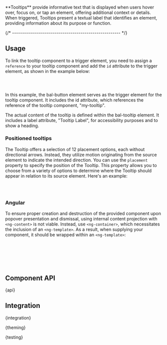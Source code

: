 
<Meta of={TooltipStories} />

<StoryHeading of={TooltipStories.Basic} hidden></StoryHeading>

<Banner of={TooltipStories} />

<Lead>
  **Tooltips** provide informative text that is displayed when users hover over, focus on, or tap an element, offering
  additional context or details. When triggered, Tooltips present a textual label that identifies an element, providing
  information about its purpose or function.
</Lead>

<Canvas of={TooltipStories.Basic} sourceState="shown" className="has-visible-overflow" />

<PlaygroundBar of={TooltipStories.Basic}></PlaygroundBar>

{/* ------------------------------------------------------ */}

## Usage

To link the tooltip component to a trigger element, you need to assign a `reference` to your tooltip component and add the `id` attribute to the trigger element, as shown in the example below:

```html
<bal-button id="my-tooltip">Click me</bal-button>
<bal-tooltip label="tooltip Label" reference="my-tooltip">Tooltip content</bal-tooltip>
```

In this example, the bal-button element serves as the trigger element for the tooltip component.
It includes the id attribute, which references the reference of the tooltip component, "my-tooltip".

The actual content of the tooltip is defined within the bal-tooltip element.
It includes a label attribute, "Tooltip Label", for accessibility purposes and to show a heading.

### Positioned tooltips

The Tooltip offers a selection of 12 placement options, each without directional arrows. Instead, they utilize motion originating from the source element to indicate the intended direction.
You can use the `placement` property to specify the position of the Tooltip. This property allows you to choose from a variety of options to determine where the Tooltip should appear in relation to its source element. Here's an example:

```html
<bal-button id="my-tooltip">Click me</bal-button>
<bal-tooltip label="tooltip Label" reference="my-tooltip" placement="right">Tooltip content</bal-tooltip>
```

### Angular

To ensure proper creation and destruction of the provided component upon popover presentation and
dismissal, using internal content projection with `<ng-content>` is not viable. Instead, use
`<ng-container>`, which necessitates the inclusion of an `<ng-template>`. As a result, when supplying
your component, it should be wrapped within an `<ng-template>`:

```html
<bal-tooltip>
  <ng-template>
    <app-tooltip-content></app-tooltip-content>
  </ng-template>
</bal-tooltip>
```

## Component API


<Markdown>{api}</Markdown>

## Integration


<Markdown>{integration}</Markdown>


<Markdown>{theming}</Markdown>


<Markdown>{testing}</Markdown>

<Footer />
